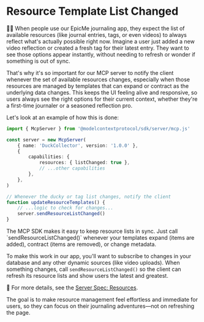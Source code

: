 # Resource Template List Changed

👨‍💼 When people use our EpicMe journaling app, they expect the list of available resources (like journal entries, tags, or even videos) to always reflect what's actually possible right now. Imagine a user just added a new video reflection or created a fresh tag for their latest entry. They want to see those options appear instantly, without needing to refresh or wonder if something is out of sync.

That's why it's so important for our MCP server to notify the client whenever the set of available resources changes, especially when those resources are managed by templates that can expand or contract as the underlying data changes. This keeps the UI feeling alive and responsive, so users always see the right options for their current context, whether they're a first-time journaler or a seasoned reflection pro.

Let's look at an example of how this is done:

```ts lines=16
import { McpServer } from '@modelcontextprotocol/sdk/server/mcp.js'

const server = new McpServer(
	{ name: 'DuckCollector', version: '1.0.0' },
	{
		capabilities: {
			resources: { listChanged: true },
			// ...other capabilities
		},
	},
)

// Whenever the ducky or tag list changes, notify the client
function updateResourceTemplates() {
	// ...logic to check for changes...
	server.sendResourceListChanged()
}
```

<callout-success>
	The MCP SDK makes it easy to keep resource lists in sync. Just call
	`sendResourceListChanged()` whenever your templates expand (items are added),
	contract (items are removed), or change metadata.
</callout-success>

To make this work in our app, you'll want to subscribe to changes in your database and any other dynamic sources (like video uploads). When something changes, call `sendResourceListChanged()` so the client can refresh its resource lists and show users the latest and greatest.

📜 For more details, see the [Server Spec: Resources](https://modelcontextprotocol.io/specification/2025-06-18/server/resources).

The goal is to make resource management feel effortless and immediate for users, so they can focus on their journaling adventures—not on refreshing the page.
